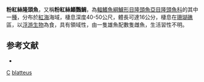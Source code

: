 {{Speciesbox 
| genus = Cirrhilabrus
| species = blatteus
| authority = [[Springer|Springer]] & [[Randall|Randall]], 1974
| status = LC
| status_system = IUCN3.1
}}
'''粉紅絲隆頭魚'''，又稱'''粉紅絲鰭鸚鯛'''，為[[輻鰭魚綱|輻鰭魚綱]][[鱸形目|鱸形目]][[隆頭魚亞目|隆頭魚亞目]][[隆頭魚科|隆頭魚科]]的其中一[[種|種]]，分布於[[紅海|紅海]]海域，棲息深度40-50公尺，體長可達16公分，棲息在[[珊瑚礁|珊瑚礁]]區，以[[浮游生物|浮游生物]]為食，具有領域性，由一隻雄魚配數隻雌魚，生活習性不明。

==参考文献==
*{{FishBase_species|genus=Cirrhilabrus|species=blatteus|year=2013|month=7}}
{{Taxonbar}}

[[Category:1974年描述的鱼类|C]]
[[Category:絲隆頭魚屬|blatteus]]